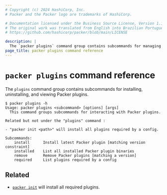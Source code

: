 ```yaml
---
# Copyright (c) 2024 HashiCorp, Inc.
# Packer and the Packer logo are trademarks of HashiCorp.

# Documentation licensed under the Business Source License, Version 1.1.
# The original work was translated from English into Brazilian Portuguese.
# https://github.com/hashicorp/packer/blob/main/LICENSE

description: |
  The `packer plugins` command group contains subcommands for managing Packer plugins.
page_title: packer plugins command reference
---
```


# `packer plugins` command reference

The `plugins` command group contains subcommands for installing, uninstalling, and viewing Packer plugins.

```shell-session
$ packer plugins -h
Usage: packer plugins <subcommand> [options] [args]
  This command groups subcommands for interacting with Packer plugins.

Related but not under the "plugins" command :

- "packer init <path>" will install all plugins required by a config.

Subcommands:
    install      Install latest Packer plugin [matching version constraint]
    installed    List all installed Packer plugin binaries
    remove       Remove Packer plugins [matching a version]
    required     List plugins required by a config
```

## Related

- [`packer init`](/packer/docs/commands/init) will install all required plugins.
